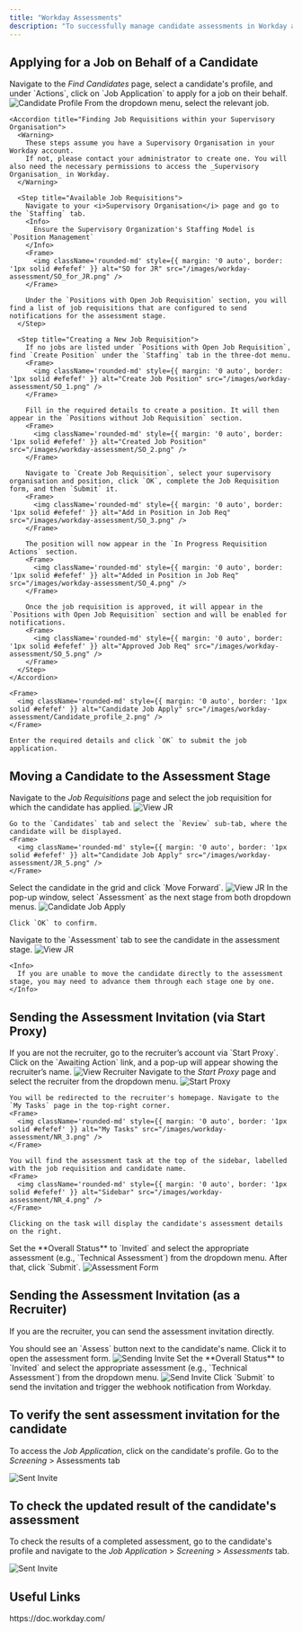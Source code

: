 ```yaml
---
title: "Workday Assessments"
description: "To successfully manage candidate assessments in Workday and ensure seamless integration, follow this guide to configure your Workday account and perform the necessary actions."
---
```




## Applying for a Job on Behalf of a Candidate

<Steps>
  <Step title="Apply for a Job">
    Navigate to the <i>Find Candidates</i> page, select a candidate's profile, and under `Actions`, click on `Job Application` to apply for a job on their behalf.
    <Frame>
      <img className='rounded-md' style={{ margin: '0 auto', border: '1px solid #efefef' }} alt="Candidate Profile" src="/images/workday-assessment/Candidate_profile_1.png" />
    </Frame>
  </Step>

  <Step title="Select the Job Requisition">
    From the dropdown menu, select the relevant job.
    
    <Accordion title="Finding Job Requisitions within your Supervisory Organisation">
      <Warning>
        These steps assume you have a Supervisory Organisation in your Workday account. 
        If not, please contact your administrator to create one. You will also need the necessary permissions to access the _Supervisory Organisation_ in Workday.
      </Warning>

      <Step title="Available Job Requisitions">
        Navigate to your <i>Supervisory Organisation</i> page and go to the `Staffing` tab.
        <Info>
          Ensure the Supervisory Organization's Staffing Model is `Position Management`
        </Info>
        <Frame>
          <img className='rounded-md' style={{ margin: '0 auto', border: '1px solid #efefef' }} alt="SO for JR" src="/images/workday-assessment/SO_for_JR.png" />
        </Frame>

        Under the `Positions with Open Job Requisition` section, you will find a list of job requisitions that are configured to send notifications for the assessment stage.
      </Step>

      <Step title="Creating a New Job Requisition">
        If no jobs are listed under `Positions with Open Job Requisition`, find `Create Position` under the `Staffing` tab in the three-dot menu.
        <Frame>
          <img className='rounded-md' style={{ margin: '0 auto', border: '1px solid #efefef' }} alt="Create Job Position" src="/images/workday-assessment/SO_1.png" />
        </Frame>

        Fill in the required details to create a position. It will then appear in the `Positions without Job Requisition` section.
        <Frame>
          <img className='rounded-md' style={{ margin: '0 auto', border: '1px solid #efefef' }} alt="Created Job Position" src="/images/workday-assessment/SO_2.png" />
        </Frame>

        Navigate to `Create Job Requisition`, select your supervisory organisation and position, click `OK`, complete the Job Requisition form, and then `Submit` it.
        <Frame>
          <img className='rounded-md' style={{ margin: '0 auto', border: '1px solid #efefef' }} alt="Add in Position in Job Req" src="/images/workday-assessment/SO_3.png" />
        </Frame>

        The position will now appear in the `In Progress Requisition Actions` section.
        <Frame>
          <img className='rounded-md' style={{ margin: '0 auto', border: '1px solid #efefef' }} alt="Added in Position in Job Req" src="/images/workday-assessment/SO_4.png" />
        </Frame>

        Once the job requisition is approved, it will appear in the `Positions with Open Job Requisition` section and will be enabled for notifications.
        <Frame>
          <img className='rounded-md' style={{ margin: '0 auto', border: '1px solid #efefef' }} alt="Approved Job Req" src="/images/workday-assessment/SO_5.png" />
        </Frame>
      </Step>
    </Accordion>

    <Frame>
      <img className='rounded-md' style={{ margin: '0 auto', border: '1px solid #efefef' }} alt="Candidate Job Apply" src="/images/workday-assessment/Candidate_profile_2.png" />
    </Frame>

    Enter the required details and click `OK` to submit the job application.
  </Step>
</Steps>


## Moving a Candidate to the Assessment Stage

<Steps>
  <Step title="Go to the Job Requisition">
    Navigate to the <i>Job Requisitions</i> page and select the job requisition for which the candidate has applied.
    <Frame>
      <img className='rounded-md' style={{ margin: '0 auto', border: '1px solid #efefef' }} alt="View JR" src="/images/workday-assessment/JR_1.png" />
    </Frame>

    Go to the `Candidates` tab and select the `Review` sub-tab, where the candidate will be displayed.
    <Frame>
      <img className='rounded-md' style={{ margin: '0 auto', border: '1px solid #efefef' }} alt="Candidate Job Apply" src="/images/workday-assessment/JR_5.png" />
    </Frame>
  </Step>

  <Step title="Move Candidate to the Assessment Stage">
    Select the candidate in the grid and click `Move Forward`.
    <Frame>
      <img className='rounded-md' style={{ margin: '0 auto', border: '1px solid #efefef' }} alt="View JR" src="/images/workday-assessment/JR_2.png" />
    </Frame>
  </Step>

  <Step title="Select 'Assessment' from the Dropdown Menu">
    In the pop-up window, select `Assessment` as the next stage from both dropdown menus.
    <Frame>
      <img className='rounded-md' style={{ margin: '0 auto', border: '1px solid #efefef' }} alt="Candidate Job Apply" src="/images/workday-assessment/JR_3.png" />
    </Frame>

    Click `OK` to confirm.
  </Step>

  <Step title="Confirm the Candidate is in the Assessment Stage">
    Navigate to the `Assessment` tab to see the candidate in the assessment stage.
    <Frame>
      <img className='rounded-md' style={{ margin: '0 auto', border: '1px solid #efefef' }} alt="View JR" src="/images/workday-assessment/JR_4.png" />
    </Frame>
    
    <Info>
      If you are unable to move the candidate directly to the assessment stage, you may need to advance them through each stage one by one.
    </Info>
  </Step>
</Steps>


## Sending the Assessment Invitation (via Start Proxy)

<Steps>
  <Step title="Sending via Start Proxy">
    If you are not the recruiter, go to the recruiter’s account via `Start Proxy`. Click on the `Awaiting Action` link, and a pop-up will appear showing the recruiter’s name.
    <Frame>
      <img className='rounded-md' style={{ margin: '0 auto', border: '1px solid #efefef' }} alt="View Recruiter" src="/images/workday-assessment/NR_1.png" />
    </Frame>
  </Step>

  <Step title="Use Start Proxy">
    Navigate to the <i>Start Proxy</i> page and select the recruiter from the dropdown menu.
    <Frame>
      <img className='rounded-md' style={{ margin: '0 auto', border: '1px solid #efefef' }} alt="Start Proxy" src="/images/workday-assessment/NR_2.png" />
    </Frame>

    You will be redirected to the recruiter's homepage. Navigate to the `My Tasks` page in the top-right corner.
    <Frame>
      <img className='rounded-md' style={{ margin: '0 auto', border: '1px solid #efefef' }} alt="My Tasks" src="/images/workday-assessment/NR_3.png" />
    </Frame>

    You will find the assessment task at the top of the sidebar, labelled with the job requisition and candidate name.
    <Frame>
      <img className='rounded-md' style={{ margin: '0 auto', border: '1px solid #efefef' }} alt="Sidebar" src="/images/workday-assessment/NR_4.png" />
    </Frame>

    Clicking on the task will display the candidate's assessment details on the right.
  </Step>

  <Step title="Send the Assessment Invitation">
    Set the **Overall Status** to `Invited` and select the appropriate assessment (e.g., `Technical Assessment`) from the dropdown menu. After that, click `Submit`.
    <Frame>
      <img className='rounded-md' style={{ margin: '0 auto', border: '1px solid #efefef' }} alt="Assessment Form" src="/images/workday-assessment/NR_5.png" />
    </Frame>
  </Step>
</Steps>


## Sending the Assessment Invitation (as a Recruiter)

If you are the recruiter, you can send the assessment invitation directly.

<Steps>
  <Step title="Send the Assessment Invitation">
    You should see an `Assess` button next to the candidate's name. Click it to open the assessment form.
    <Frame>
      <img className='rounded-md' style={{ margin: '0 auto', border: '1px solid #efefef' }} alt="Sending Invite" src="/images/workday-assessment/Recruiter_1.png" />
    </Frame>
  </Step>

  <Step title="Complete the Assessment Form">
    Set the **Overall Status** to `Invited` and select the appropriate assessment (e.g., `Technical Assessment`) from the dropdown menu.
    <Frame>
      <img className='rounded-md' style={{ margin: '0 auto', border: '1px solid #efefef' }} alt="Send Invite" src="/images/workday-assessment/Recruiter_2.png" />
    </Frame>
    Click `Submit` to send the invitation and trigger the webhook notification from Workday. 
  </Step>
</Steps>


## To verify the sent assessment invitation for the candidate

To access the _Job Application_, click on the candidate's profile. Go to the _Screening_ > Assessments tab
<Frame>
  <img className='rounded-md' style={{ margin: '0 auto', border: '1px solid #efefef' }} alt="Sent Invite" src="/images/workday-assessment/sent_assess_request.png" />
</Frame>


## To check the updated result of the candidate's assessment

To check the results of a completed assessment, go to the candidate's profile and navigate to the _Job Application_ > _Screening_ > _Assessments_ tab.
<Frame>
  <img className='rounded-md' style={{ margin: '0 auto', border: '1px solid #efefef' }} alt="Sent Invite" src="/images/workday-assessment/result_update_assess.png" />
</Frame>


<IntegrationFooter />

## Useful Links
<Card title="API Reference" icon="link" href="https://doc.workday.com/">
    https://doc.workday.com/
</Card>